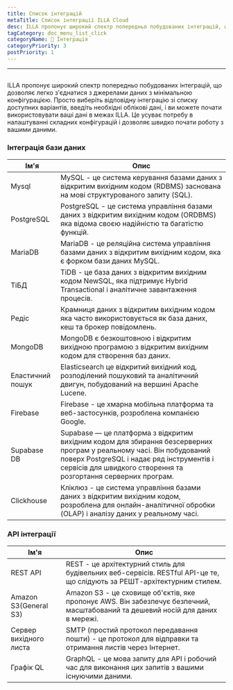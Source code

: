 ```yaml
---
title: Список інтеграцій
metaTitle: Список інтеграції ILLA Cloud
desc: ILLA пропонує широкий спектр попередньо побудованих інтеграцій, що дозволяє легко з'єднуватися з джерелами даних з мінімальною конфігурацією
tagCategory: doc_menu_list_click
categoryName: 🔨 Інтеграція
categoryPriority: 3
postPriority: 1
---
```


* * *

## <h2 hidden>Список інтеграцій</h2>

ILLA пропонує широкий спектр попередньо побудованих інтеграцій, що дозволяє легко з'єднатися з джерелами даних з мінімальною конфігурацією. Просто виберіть відповідну інтеграцію зі списку доступних варіантів, введіть необхідні облікові дані, і ви можете почати використовувати ваші дані в межах ILLA. Це усуває потребу в налаштуванні складних конфігурацій і дозволяє швидко почати роботу з вашими даними.

### Інтеграція бази даних

| Ім'я             | Опис                                                                                                                                                                                                                                  |
| ---------------- | ------------------------------------------------------------------------------------------------------------------------------------------------------------------------------------------------------------------------------------- |
| Mysql            | MySQL - це система керування базами даних з відкритим вихідним кодом (RDBMS) заснована на мові структурованого запиту (SQL).                                                                                                          |
| PostgreSQL       | PostgreSQL - це система управління базами даних з відкритим вихідним кодом (ORDBMS) яка відома своєю надійністю та багатістю функцій.                                                                                                 |
| MariaDB          | MariaDB - це реляційна система управління базами даних з відкритим вихідним кодом, яка є форком бази даних MySQL.                                                                                                                     |
| ТіБД             | TiDB - це база даних з відкритим вихідним кодом NewSQL, яка підтримує Hybrid Transactional і аналітичне завантаження процесів.                                                                                                        |
| Редіс            | Крамниця даних з відкритим вихідним кодом яка часто використовується як база даних, кеш та брокер повідомлень.                                                                                                                        |
| MongoDB          | MongoDB є безкоштовною і відкритим вихідною програмою з відкритим вихідним кодом для створення баз даних.                                                                                                                             |
| Еластичний пошук | Elasticsearch це відкритий вихідний код, розподілений пошуковий та аналітичний двигун, побудований на вершині Apache Lucene.                                                                                                          |
| Firebase         | Firebase - це хмарна мобільна платформа та веб-застосунків, розроблена компанією Google.                                                                                                                                              |
| Supabase DB      | Supabase — це платформа з відкритим вихідним кодом для збирання безсерверних програм у реальному часі. Він побудований поверх PostgreSQL і надає ряд інструментів і сервісів для швидкого створення та розгортання серверних програм. |
| Clickhouse       | Кліклюз - це система управління базами даних з відкритим вихідним кодом, розроблена для онлайн-аналітичної обробки (OLAP) і аналізу даних у реальному часі.                                                                           |

### API інтеграції

| Ім'я                   | Опис                                                                                                                            |
| ---------------------- | ------------------------------------------------------------------------------------------------------------------------------- |
| REST API               | REST - це архітектурний стиль для будівельних веб-сервісів. RESTful API-це те, що слідують за РЕШТ-архітектурним стилем.        |
| Amazon S3(General S3)  | Amazon S3 - це сховище об'єктів, яке пропонує AWS. Він забезпечує безпечний, масштабований та дешевий носій для даних в мережі. |
| Сервер вихідного листа | SMTP (простий протокол передавання пошти) - це протокол для відправки та отримання листів через Інтернет.                       |
| Графік QL              | GraphQL - це мова запиту для API і робочий час для виконання цих запитів з вашими існуючими даними.                             |
